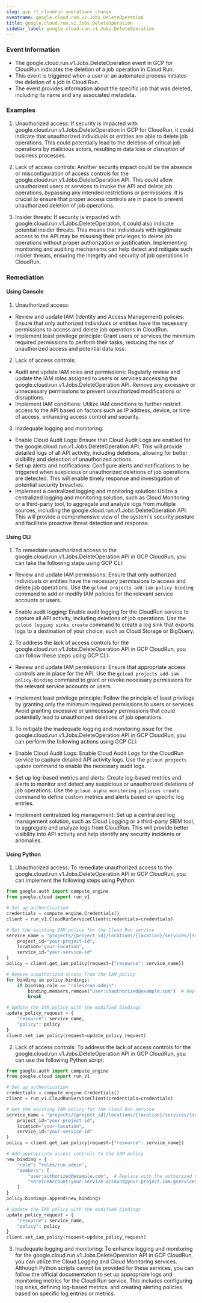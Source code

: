 ```yaml
--- 
slug: gcp_rt_cloudrun_operations_change
eventname: google.cloud.run.v1.Jobs.DeleteOperation
title: google.cloud.run.v1.Jobs.DeleteOperation
sidebar_label: google.cloud.run.v1.Jobs.DeleteOperation
---
```

                       
### Event Information

- The google.cloud.run.v1.Jobs.DeleteOperation event in GCP for CloudRun indicates the deletion of a job operation in Cloud Run.
- This event is triggered when a user or an automated process initiates the deletion of a job in Cloud Run.
- The event provides information about the specific job that was deleted, including its name and any associated metadata.


### Examples

1. Unauthorized access: If security is impacted with google.cloud.run.v1.Jobs.DeleteOperation in GCP for CloudRun, it could indicate that unauthorized individuals or entities are able to delete job operations. This could potentially lead to the deletion of critical job operations by malicious actors, resulting in data loss or disruption of business processes.

2. Lack of access controls: Another security impact could be the absence or misconfiguration of access controls for the google.cloud.run.v1.Jobs.DeleteOperation API. This could allow unauthorized users or services to invoke the API and delete job operations, bypassing any intended restrictions or permissions. It is crucial to ensure that proper access controls are in place to prevent unauthorized deletion of job operations.

3. Insider threats: If security is impacted with google.cloud.run.v1.Jobs.DeleteOperation, it could also indicate potential insider threats. This means that individuals with legitimate access to the API may be misusing their privileges to delete job operations without proper authorization or justification. Implementing monitoring and auditing mechanisms can help detect and mitigate such insider threats, ensuring the integrity and security of job operations in CloudRun.

### Remediation

#### Using Console

1. Unauthorized access:
- Review and update IAM (Identity and Access Management) policies: Ensure that only authorized individuals or entities have the necessary permissions to access and delete job operations in CloudRun.
- Implement least privilege principle: Grant users or services the minimum required permissions to perform their tasks, reducing the risk of unauthorized access and potential data loss.

2. Lack of access controls:
- Audit and update IAM roles and permissions: Regularly review and update the IAM roles assigned to users or services accessing the google.cloud.run.v1.Jobs.DeleteOperation API. Remove any excessive or unnecessary permissions to prevent unauthorized modifications or disruptions.
- Implement IAM conditions: Utilize IAM conditions to further restrict access to the API based on factors such as IP address, device, or time of access, enhancing access control and security.

3. Inadequate logging and monitoring:
- Enable Cloud Audit Logs: Ensure that Cloud Audit Logs are enabled for the google.cloud.run.v1.Jobs.DeleteOperation API. This will provide detailed logs of all API activity, including deletions, allowing for better visibility and detection of unauthorized actions.
- Set up alerts and notifications: Configure alerts and notifications to be triggered when suspicious or unauthorized deletions of job operations are detected. This will enable timely response and investigation of potential security breaches.
- Implement a centralized logging and monitoring solution: Utilize a centralized logging and monitoring solution, such as Cloud Monitoring or a third-party tool, to aggregate and analyze logs from multiple sources, including the google.cloud.run.v1.Jobs.DeleteOperation API. This will provide a comprehensive view of the system's security posture and facilitate proactive threat detection and response.

#### Using CLI

1. To remediate unauthorized access to the google.cloud.run.v1.Jobs.DeleteOperation API in GCP CloudRun, you can take the following steps using GCP CLI:

- Review and update IAM permissions: Ensure that only authorized individuals or entities have the necessary permissions to access and delete job operations. Use the `gcloud projects add-iam-policy-binding` command to add or modify IAM policies for the relevant service accounts or users.

- Enable audit logging: Enable audit logging for the CloudRun service to capture all API activity, including deletions of job operations. Use the `gcloud logging sinks create` command to create a log sink that exports logs to a destination of your choice, such as Cloud Storage or BigQuery.

2. To address the lack of access controls for the google.cloud.run.v1.Jobs.DeleteOperation API in GCP CloudRun, you can follow these steps using GCP CLI:

- Review and update IAM permissions: Ensure that appropriate access controls are in place for the API. Use the `gcloud projects add-iam-policy-binding` command to grant or revoke necessary permissions for the relevant service accounts or users.

- Implement least privilege principle: Follow the principle of least privilege by granting only the minimum required permissions to users or services. Avoid granting excessive or unnecessary permissions that could potentially lead to unauthorized deletions of job operations.

3. To mitigate the inadequate logging and monitoring issue for the google.cloud.run.v1.Jobs.DeleteOperation API in GCP CloudRun, you can perform the following actions using GCP CLI:

- Enable Cloud Audit Logs: Enable Cloud Audit Logs for the CloudRun service to capture detailed API activity logs. Use the `gcloud projects update` command to enable the necessary audit logs.

- Set up log-based metrics and alerts: Create log-based metrics and alerts to monitor and detect any suspicious or unauthorized deletions of job operations. Use the `gcloud alpha monitoring policies create` command to define custom metrics and alerts based on specific log entries.

- Implement centralized log management: Set up a centralized log management solution, such as Cloud Logging or a third-party SIEM tool, to aggregate and analyze logs from CloudRun. This will provide better visibility into API activity and help identify any security incidents or anomalies.

#### Using Python

1. Unauthorized access: To remediate unauthorized access to the google.cloud.run.v1.Jobs.DeleteOperation API in GCP CloudRun, you can implement the following steps using Python:

```python
from google.auth import compute_engine
from google.cloud import run_v1

# Set up authentication
credentials = compute_engine.Credentials()
client = run_v1.CloudRunServiceClient(credentials=credentials)

# Get the existing IAM policy for the Cloud Run service
service_name = "projects/{project_id}/locations/{location}/services/{service_id}".format(
    project_id="your-project-id",
    location="your-location",
    service_id="your-service-id"
)
policy = client.get_iam_policy(request={"resource": service_name})

# Remove unauthorized access from the IAM policy
for binding in policy.bindings:
    if binding.role == "roles/run.admin":
        binding.members.remove("user:unauthorized@example.com")  # Replace with the unauthorized user's email
        break

# Update the IAM policy with the modified bindings
update_policy_request = {
    "resource": service_name,
    "policy": policy
}
client.set_iam_policy(request=update_policy_request)
```

2. Lack of access controls: To address the lack of access controls for the google.cloud.run.v1.Jobs.DeleteOperation API in GCP CloudRun, you can use the following Python script:

```python
from google.auth import compute_engine
from google.cloud import run_v1

# Set up authentication
credentials = compute_engine.Credentials()
client = run_v1.CloudRunServiceClient(credentials=credentials)

# Get the existing IAM policy for the Cloud Run service
service_name = "projects/{project_id}/locations/{location}/services/{service_id}".format(
    project_id="your-project-id",
    location="your-location",
    service_id="your-service-id"
)
policy = client.get_iam_policy(request={"resource": service_name})

# Add appropriate access controls to the IAM policy
new_binding = {
    "role": "roles/run.admin",
    "members": [
        "user:authorized@example.com",  # Replace with the authorized user's email
        "serviceAccount:your-service-account@your-project.iam.gserviceaccount.com"  # Replace with the authorized service account
    ]
}
policy.bindings.append(new_binding)

# Update the IAM policy with the modified bindings
update_policy_request = {
    "resource": service_name,
    "policy": policy
}
client.set_iam_policy(request=update_policy_request)
```

3. Inadequate logging and monitoring: To enhance logging and monitoring for the google.cloud.run.v1.Jobs.DeleteOperation API in GCP CloudRun, you can utilize the Cloud Logging and Cloud Monitoring services. Although Python scripts cannot be provided for these services, you can follow the official documentation to set up appropriate logs and monitoring metrics for the Cloud Run service. This includes configuring log sinks, defining log-based metrics, and creating alerting policies based on specific log entries or metrics.


 